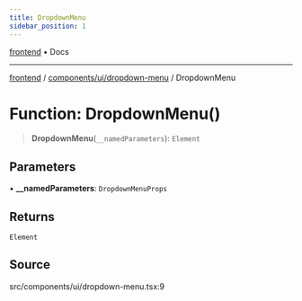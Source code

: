 ```yaml
---
title: DropdownMenu
sidebar_position: 1
---
```


[frontend](../../../..) • Docs

***

[frontend](../../../..) / [components/ui/dropdown-menu](..) / DropdownMenu

# Function: DropdownMenu()

> **DropdownMenu**(`__namedParameters`): `Element`

## Parameters

• **\_\_namedParameters**: `DropdownMenuProps`

## Returns

`Element`

## Source

src/components/ui/dropdown-menu.tsx:9
